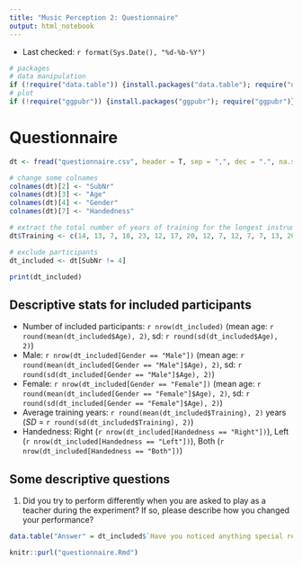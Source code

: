 ```yaml
---
title: "Music Perception 2: Questionnaire"
output: html_notebook
---
```


- Last checked: `r format(Sys.Date(), "%d-%b-%Y")`

```r
# packages
# data manipulation
if (!require("data.table")) {install.packages("data.table"); require("data.table")}
# plot
if (!require("ggpubr")) {install.packages("ggpubr"); require("ggpubr")}
```

# Questionnaire

```r
dt <- fread("questionnaire.csv", header = T, sep = ",", dec = ".", na.string = "NA")

# change some colnames
colnames(dt)[2] <- "SubNr"
colnames(dt)[3] <- "Age"
colnames(dt)[4] <- "Gender"
colnames(dt)[7] <- "Handedness"

# extract the total number of years of training for the longest instrument (input manually based on the original csv file)
dt$Training <- c(14, 13, 7, 18, 23, 12, 17, 20, 12, 7, 12, 7, 7, 13, 20, 15, 6)

# exclude participants
dt_included <- dt[SubNr != 4]

print(dt_included)
```

## Descriptive stats for included participants
- Number of included participants: `r nrow(dt_included)` (mean age: `r round(mean(dt_included$Age), 2)`, sd: `r round(sd(dt_included$Age), 2)`)
- Male: `r nrow(dt_included[Gender == "Male"])` (mean age: `r round(mean(dt_included[Gender == "Male"]$Age), 2)`, sd: `r round(sd(dt_included[Gender == "Male"]$Age), 2)`)
- Female: `r nrow(dt_included[Gender == "Female"])` (mean age: `r round(mean(dt_included[Gender == "Female"]$Age), 2)`, sd: `r round(sd(dt_included[Gender == "Female"]$Age), 2)`)
- Average training years: `r round(mean(dt_included$Training), 2)` years (*SD* = `r round(sd(dt_included$Training), 2)`)
- Handedness: Right (`r nrow(dt_included[Handedness == "Right"])`), Left (`r nrow(dt_included[Handedness == "Left"])`), Both (`r nrow(dt_included[Handedness == "Both"])`)

## Some descriptive questions
1. Did you try to perform differently when you are asked to play as a teacher during the experiment? If so, please describe how you changed your performance?

```r
data.table("Answer" = dt_included$`Have you noticed anything special regarding the tasks in the experiment? If any, please describe below.`)
```

```r
knitr::purl("questionnaire.Rmd")
```
